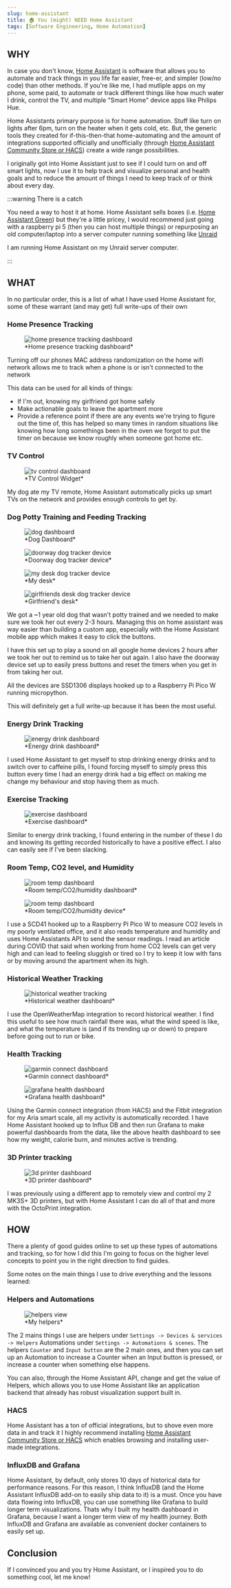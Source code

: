 ```yaml
---
slug: home-assistant
title: 🏠 You (might) NEED Home Assistant
tags: [Software Engineering, Home Automation]
---
```

<!-- truncate -->

## WHY

In case you don't know, [Home Assistant](https://www.home-assistant.io/) is software that allows you to automate and track things in you life far easier, free-er, and simpler (low/no code) than other methods. If you're like me, I had mutliple apps on my phone, some paid, to automate or track different things like how much water I drink, control the TV, and multiple "Smart Home" device apps like Philips Hue. 

Home Assistants primary purpose is for home automation. Stuff like turn on lights after 6pm, turn on the heater when it gets cold, etc. But, the generic tools they created for if-this-then-that home-automating and the amount of integrations supported officially and unofficially (through [Home Assistant Community Store or HACS](https://www.hacs.xyz/)) create a wide range possibilities.

I originally got into Home Assistant just to see if I could turn on and off smart lights, now I use it to help track and visualize personal and health goals and to reduce the amount of things I need to keep track of or think about every day.

:::warning There is a catch

You need a way to host it at home. Home Assistant sells boxes (i.e. [Home Assistant Green](https://www.home-assistant.io/green)) but they're a little pricey, I would recommend just going with a raspberry pi 5 (then you can host multiple things) or repurposing an old computer/laptop into a server computer running something like [Unraid](https://unraid.net/)

I am running Home Assistant on my Unraid server computer.

:::

## WHAT

In no particular order, this is a list of what I have used Home Assistant for, some of these warrant (and may get) full write-ups of their own

### Home Presence Tracking

<div style={{ display: 'flex', justifyContent: 'center' }}>
<figure style={{ width: '100%' }}>
<img src="https://storage.googleapis.com/website-asset-bucket/ha-home-presence-history.png" alt="home presence tracking dashboard" />
<figcaption style={{ textAlign: 'center' }}>*Home presence tracking dashboard*</figcaption>
</figure>
</div>

Turning off our phones MAC address randomization on the home wifi network allows me to track when a phone is or isn't connected to the network

This data can be used for all kinds of things:
- If I'm out, knowing my girlfriend got home safely
- Make actionable goals to leave the apartment more
- Provide a reference point if there are any events we're trying to figure out the time of, this has helped so many times in random situations like knowing how long somethings been in the oven we forgot to put the timer on because we know roughly when someone got home etc.

### TV Control

<div style={{ display: 'flex', justifyContent: 'center' }}>
<figure style={{ width: '50%' }}>
<img src="https://storage.googleapis.com/website-asset-bucket/ha-tv-control.jpeg" alt="tv control dashboard" />
<figcaption style={{ textAlign: 'center' }}>*TV Control Widget*</figcaption>
</figure>
</div>

My dog ate my TV remote, Home Assistant automatically picks up smart TVs on the network and provides enough controls to get by.

### Dog Potty Training and Feeding Tracking

<div style={{ display: 'flex', flexWrap: 'wrap', justifyContent: 'center' }}>
<figure style={{ width: '30%' }}>
<img src="https://storage.googleapis.com/website-asset-bucket/ha-dog-tracker.png" alt="dog dashboard" />
<figcaption style={{ textAlign: 'center' }}>*Dog Dashboard*</figcaption>
</figure>
<figure style={{ width: '30%' }}>
<img src="https://storage.googleapis.com/website-asset-bucket/door-dog-tracker-device.jpg" alt="doorway dog tracker device" />
<figcaption style={{ textAlign: 'center' }}>*Doorway dog tracker device*</figcaption>
</figure>
<figure style={{ width: '30%' }}>
<img src="https://storage.googleapis.com/website-asset-bucket/my-desk-dog-tracker-device.jpg" alt="my desk dog tracker device" />
<figcaption style={{ textAlign: 'center' }}>*My desk*</figcaption>
</figure>
<figure style={{ width: '30%' }}>
<img src="https://storage.googleapis.com/website-asset-bucket/katrina-desk-dog-tracker-device.jpg" alt="girlfriends desk dog tracker device" />
<figcaption style={{ textAlign: 'center' }}>*Girlfriend's desk*</figcaption>
</figure>
</div>

We got a ~1 year old dog that wasn't potty trained and we needed to make sure we took her out every 2-3 hours. Managing this on home assistant was way easier than building a custom app, especially with the Home Assistant mobile app which makes it easy to click the buttons.

I have this set up to play a sound on all google home devices 2 hours after we took her out to remind us to take her out again. I also have the doorway device set up to easily press buttons and reset the timers when you get in from taking her out.

All the devices are SSD1306 displays hooked up to a Raspberry Pi Pico W running micropython.

This will definitely get a full write-up because it has been the most useful.

### Energy Drink Tracking

<div style={{ display: 'flex', justifyContent: 'center' }}>
<figure style={{ width: '50%' }}>
<img src="https://storage.googleapis.com/website-asset-bucket/ha-energy-drink-tracker.png" alt="energy drink dashboard" />
<figcaption style={{ textAlign: 'center' }}>*Energy drink dashboard*</figcaption>
</figure>
</div>

I used Home Assistant to get myself to stop drinking energy drinks and to switch over to caffeine pills, I found forcing myself to simply press this button every time I had an energy drink had a big effect on making me change my behaviour and stop having them as much.

### Exercise Tracking

<div style={{ display: 'flex', justifyContent: 'center' }}>
<figure style={{ width: '50%' }}>
<img src="https://storage.googleapis.com/website-asset-bucket/ha-exercise.png" alt="exercise dashboard" />
<figcaption style={{ textAlign: 'center' }}>*Exercise dashboard*</figcaption>
</figure>
</div>

Similar to energy drink tracking, I found entering in the number of these I do and knowing its getting recorded historically to have a positive effect. I also can easily see if I've been slacking.

### Room Temp, CO2 level, and Humidity

<div style={{ display: 'flex', flexWrap: 'wrap', justifyContent: 'center' }}>
<figure style={{ width: '30%' }}>
<img src="https://storage.googleapis.com/website-asset-bucket/ha-mike-room-temp.png" alt="room temp dashboard" />
<figcaption style={{ textAlign: 'center' }}>*Room temp/CO2/humidity dashboard*</figcaption>
</figure>
<figure style={{ width: '30%' }}>
<img src="https://storage.googleapis.com/website-asset-bucket/ha-mike-room-temp-device.jpg" alt="room temp dashboard" />
<figcaption style={{ textAlign: 'center' }}>*Room temp/CO2/humidity device*</figcaption>
</figure>
</div>

I use a SCD41 hooked up to a Raspberry Pi Pico W to measure CO2 levels in my poorly ventilated office, and it also reads temperature and humidity and uses Home Assistants API to send the sensor readings. I read an article during COVID that said when working from home CO2 levels can get very high and can lead to feeling sluggish or tired so I try to keep it low with fans or by moving around the apartment when its high.

### Historical Weather Tracking

<div style={{ display: 'flex', justifyContent: 'center' }}>
<figure style={{ width: '50%' }}>
<img src="https://storage.googleapis.com/website-asset-bucket/ha-historical-weather-map-tracking.png" alt="historical weather tracking" />
<figcaption style={{ textAlign: 'center' }}>*Historical weather dashboard*</figcaption>
</figure>
</div>

I use the OpenWeatherMap integration to record historical weather. I find this useful to see how much rainfall there was, what the wind speed is like, and what the temperature is (and if its trending up or down) to prepare before going out to run or bike. 

### Health Tracking

<div style={{ display: 'flex', flexWrap: 'wrap', justifyContent: 'center' }}>
<figure style={{ width: '30%' }}>
<img src="https://storage.googleapis.com/website-asset-bucket/ha-garmin-connect.png" alt="garmin connect dashboard" />
<figcaption style={{ textAlign: 'center' }}>*Garmin connect dashboard*</figcaption>
</figure>
<figure style={{ width: '30%' }}>
<img src="https://storage.googleapis.com/website-asset-bucket/ha-grafana-health-dashboard.png" alt="grafana health dashboard" />
<figcaption style={{ textAlign: 'center' }}>*Grafana health dashboard*</figcaption>
</figure>
</div>

Using the Garmin connect integration (from HACS) and the Fitbit integration for my Aria smart scale, all my activity is automatically recorded. I have Home Assistant hooked up to Influx DB and then run Grafana to make powerful dashboards from the data, like the above health dashboard to see how my weight, calorie burn, and minutes active is trending.

### 3D Printer tracking

<div style={{ display: 'flex', justifyContent: 'center' }}>
<figure style={{ width: '50%' }}>
<img src="https://storage.googleapis.com/website-asset-bucket/ha-3d-printer-dashboard.png" alt="3d printer dashboard" />
<figcaption style={{ textAlign: 'center' }}>*3D printer dashboard*</figcaption>
</figure>
</div>

I was previously using a different app to remotely view and control my 2 MK3S+ 3D printers, but with Home Assistant I can do all of that and more with the OctoPrint integration.

## HOW

There a plenty of good guides online to set up these types of automations and tracking, so for how I did this I'm going to focus on the higher level concepts to point you in the right direction to find guides.

Some notes on the main things I use to drive everything and the lessons learned:

### Helpers and Automations

<div style={{ display: 'flex', justifyContent: 'center' }}>
<figure style={{ width: '50%' }}>
<img src="https://storage.googleapis.com/website-asset-bucket/ha-helpers.png" alt="helpers view" />
<figcaption style={{ textAlign: 'center' }}>*My helpers*</figcaption>
</figure>
</div>

The 2 mains things I use are helpers under `Settings -> Devices & services -> Helpers` Automations under `Settings -> Automations & scenes`. The helpers `Counter` and `Input button` are the 2 main ones, and then you can set up an Automation to increase a Counter when an Input button is pressed, or increase a counter when something else happens.

You can also, through the Home Assistant API, change and get the value of Helpers, which allows you to use Home Assistant like an application backend that already has robust visualization support built in.

### HACS

Home Assistant has a ton of official integrations, but to shove even more data in and track it I highly recommend installing [Home Assistant Community Store or HACS](https://www.hacs.xyz/) which enables browsing and installing user-made integrations.

### InfluxDB and Grafana

Home Assistant, by default, only stores 10 days of historical data for performance reasons. For this reason, I think InfluxDB (and the Home Assistant InfluxDB add-on to easily ship data to it) is a must. Once you have data flowing into InfluxDB, you can use something like Grafana to build longer term visualizations. Thats why I built my health dashboard in Grafana, because I want a longer term view of my health journey. Both InfluxDB and Grafana are available as convenient docker containers to easily set up.

## Conclusion

If I convinced you and you try Home Assistant, or I inspired you to do something cool, let me know!